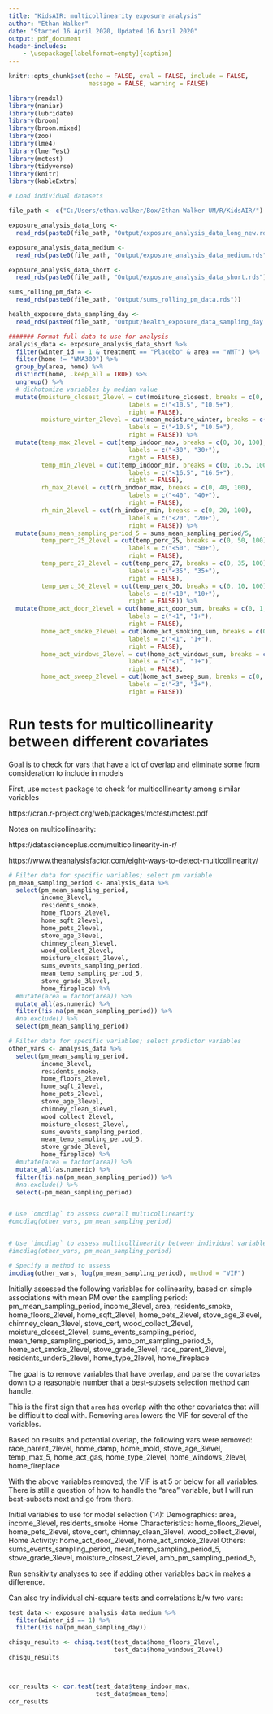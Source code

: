 ```yaml
---
title: "KidsAIR: multicollinearity exposure analysis"
author: "Ethan Walker"
date: "Started 16 April 2020, Updated 16 April 2020"
output: pdf_document
header-includes:
    - \usepackage[labelformat=empty]{caption}
---
```


```r
knitr::opts_chunk$set(echo = FALSE, eval = FALSE, include = FALSE,
                      message = FALSE, warning = FALSE)
```

```r
library(readxl)
library(naniar)
library(lubridate)
library(broom)
library(broom.mixed)
library(zoo)
library(lme4)
library(lmerTest)
library(mctest)
library(tidyverse)
library(knitr)
library(kableExtra)
```


```r
# Load individual datasets

file_path <- c("C:/Users/ethan.walker/Box/Ethan Walker UM/R/KidsAIR/")

exposure_analysis_data_long <- 
  read_rds(paste0(file_path, "Output/exposure_analysis_data_long_new.rds")) 

exposure_analysis_data_medium <- 
  read_rds(paste0(file_path, "Output/exposure_analysis_data_medium.rds")) 

exposure_analysis_data_short <- 
  read_rds(paste0(file_path, "Output/exposure_analysis_data_short.rds"))

sums_rolling_pm_data <- 
  read_rds(paste0(file_path, "Output/sums_rolling_pm_data.rds"))

health_exposure_data_sampling_day <- 
  read_rds(paste0(file_path, "Output/health_exposure_data_sampling_day.rds"))
```

```r
####### Format full data to use for analysis
analysis_data <- exposure_analysis_data_short %>% 
  filter(winter_id == 1 & treatment == "Placebo" & area == "WMT") %>% 
  filter(home != "WMA300") %>% 
  group_by(area, home) %>% 
  distinct(home, .keep_all = TRUE) %>% 
  ungroup() %>% 
  # dichotomize variables by median value
  mutate(moisture_closest_2level = cut(moisture_closest, breaks = c(0, 10.5, 100),
                                 labels = c("<10.5", "10.5+"),
                                 right = FALSE),
         moisture_winter_2level = cut(mean_moisture_winter, breaks = c(0, 10.5, 100),
                                 labels = c("<10.5", "10.5+"),
                                 right = FALSE)) %>% 
  mutate(temp_max_2level = cut(temp_indoor_max, breaks = c(0, 30, 100),
                                 labels = c("<30", "30+"),
                                 right = FALSE),
         temp_min_2level = cut(temp_indoor_min, breaks = c(0, 16.5, 100),
                                 labels = c("<16.5", "16.5+"),
                                 right = FALSE),
         rh_max_2level = cut(rh_indoor_max, breaks = c(0, 40, 100),
                                 labels = c("<40", "40+"),
                                 right = FALSE),
         rh_min_2level = cut(rh_indoor_min, breaks = c(0, 20, 100),
                                 labels = c("<20", "20+"),
                                 right = FALSE)) %>% 
  mutate(sums_mean_sampling_period_5 = sums_mean_sampling_period/5,
         temp_perc_25_2level = cut(temp_perc_25, breaks = c(0, 50, 100),
                                 labels = c("<50", "50+"),
                                 right = FALSE),
         temp_perc_27_2level = cut(temp_perc_27, breaks = c(0, 35, 100),
                                 labels = c("<35", "35+"),
                                 right = FALSE),
         temp_perc_30_2level = cut(temp_perc_30, breaks = c(0, 10, 100),
                                 labels = c("<10", "10+"),
                                 right = FALSE)) %>% 
  mutate(home_act_door_2level = cut(home_act_door_sum, breaks = c(0, 1, 7),
                                 labels = c("<1", "1+"),
                                 right = FALSE),
         home_act_smoke_2level = cut(home_act_smoking_sum, breaks = c(0, 1, 7),
                                 labels = c("<1", "1+"),
                                 right = FALSE),
         home_act_windows_2level = cut(home_act_windows_sum, breaks = c(0, 1, 7),
                                 labels = c("<1", "1+"),
                                 right = FALSE),
         home_act_sweep_2level = cut(home_act_sweep_sum, breaks = c(0, 3, 7),
                                 labels = c("<3", "3+"),
                                 right = FALSE))
```


# Run tests for multicollinearity between different covariates
Goal is to check for vars that have a lot of overlap and eliminate some from
consideration to include in models

First, use `mctest` package to check for multicollinearity among similar variables

https://cran.r-project.org/web/packages/mctest/mctest.pdf 

Notes on multicollinearity:

https://datascienceplus.com/multicollinearity-in-r/ 

https://www.theanalysisfactor.com/eight-ways-to-detect-multicollinearity/ 

```r
# Filter data for specific variables; select pm variable
pm_mean_sampling_period <- analysis_data %>% 
  select(pm_mean_sampling_period, 
         income_3level,
         residents_smoke,
         home_floors_2level, 
         home_sqft_2level,
         home_pets_2level,
         stove_age_3level, 
         chimney_clean_3level, 
         wood_collect_2level,
         moisture_closest_2level,
         sums_events_sampling_period,
         mean_temp_sampling_period_5,
         stove_grade_3level,
         home_fireplace) %>% 
  #mutate(area = factor(area)) %>% 
  mutate_all(as.numeric) %>% 
  filter(!is.na(pm_mean_sampling_period)) %>% 
  #na.exclude() %>% 
  select(pm_mean_sampling_period)

# Filter data for specific variables; select predictor variables
other_vars <- analysis_data %>% 
  select(pm_mean_sampling_period, 
         income_3level,
         residents_smoke,
         home_floors_2level, 
         home_sqft_2level,
         home_pets_2level,
         stove_age_3level, 
         chimney_clean_3level, 
         wood_collect_2level,
         moisture_closest_2level,
         sums_events_sampling_period,
         mean_temp_sampling_period_5,
         stove_grade_3level,
         home_fireplace) %>% 
  #mutate(area = factor(area)) %>% 
  mutate_all(as.numeric) %>% 
  filter(!is.na(pm_mean_sampling_period)) %>% 
  #na.exclude() %>% 
  select(-pm_mean_sampling_period)


# Use `omcdiag` to assess overall multicollinearity
#omcdiag(other_vars, pm_mean_sampling_period)


# Use `imcdiag` to assess multicollinearity between individual variables
#imcdiag(other_vars, pm_mean_sampling_period)

# Specify a method to assess
imcdiag(other_vars, log(pm_mean_sampling_period), method = "VIF")
```

Initially assessed the following variables for collinearity, based on simple
associations with mean PM over the sampling period:
         pm_mean_sampling_period, income_3level, area,
         residents_smoke,
         home_floors_2level, home_sqft_2level,
         home_pets_2level,
         stove_age_3level, chimney_clean_3level, 
         stove_cert, 
         wood_collect_2level,
         moisture_closest_2level,
         sums_events_sampling_period,
         mean_temp_sampling_period_5,
         amb_pm_sampling_period_5,
         home_act_smoke_2level, 
         stove_grade_3level,
         race_parent_2level, residents_under5_2level,
         home_type_2level, 
         home_fireplace 

The goal is to remove variables that have overlap, and parse the covariates
down to a reasonable number that a best-subsets selection method can handle.

This is the first sign that `area` has overlap with the other covariates that
will be difficult to deal with. Removing `area` lowers the VIF for several 
of the variables. 

Based on results and potential overlap, the following vars were removed:
         race_parent_2level, home_damp, home_mold, stove_age_3level,
         temp_max_5, home_act_gas, home_type_2level, 
         home_windows_2level, home_fireplace 
         
With the above variables removed, the VIF is at 5 or below for all variables.
There is still a question of how to handle the "area" variable, but I will
run best-subsets next and go from there.

Initial variables to use for model selection (14):
Demographics: area, income_3level, residents_smoke
Home Characteristics: home_floors_2level, home_pets_2level, stove_cert, 
                      chimney_clean_3level, wood_collect_2level, 
Home Activity: home_act_door_2level, home_act_smoke_2level
Others: sums_events_sampling_period, mean_temp_sampling_period_5, 
        stove_grade_3level, moisture_closest_2level, amb_pm_sampling_period_5,
         
Run sensitivity analyses to see if adding other variables back in makes a difference.

Can also try individual chi-square tests and correlations b/w two vars:

```r
test_data <- exposure_analysis_data_medium %>% 
  filter(winter_id == 1) %>% 
  filter(!is.na(pm_mean_sampling_day))

chisqu_results <- chisq.test(test_data$home_floors_2level, 
                             test_data$home_windows_2level)
chisqu_results



cor_results <- cor.test(test_data$temp_indoor_max, 
                        test_data$mean_temp)
cor_results
```


